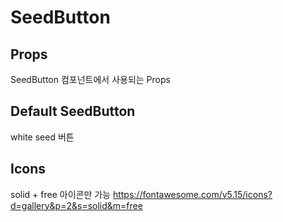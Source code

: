 
# SeedButton

<Description of={SeedButton} />

## Props

SeedButton 컴포넌트에서 사용되는 Props

<Props of={SeedButton} />

## Default SeedButton

white seed 버튼

<Preview>
  <Story id="seedbutton--seed" />
</Preview>

## Icons

solid + free 아이콘만 가능
https://fontawesome.com/v5.15/icons?d=gallery&p=2&s=solid&m=free

<Preview>
  <Story id="seedIconButton--seed" />
</Preview>
